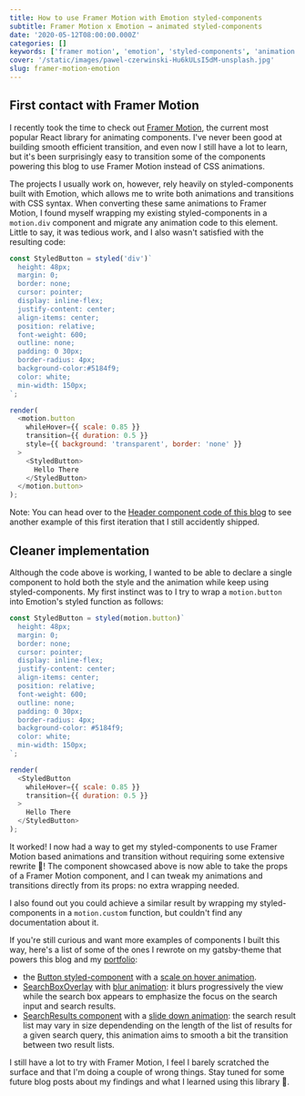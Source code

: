 ```yaml
---
title: How to use Framer Motion with Emotion styled-components
subtitle: Framer Motion x Emotion → animated styled-components
date: '2020-05-12T08:00:00.000Z'
categories: []
keywords: ['framer motion', 'emotion', 'styled-components', 'animation', 'javascript', 'react']
cover: '/static/images/pawel-czerwinski-Hu6kULsI5dM-unsplash.jpg'
slug: framer-motion-emotion
---
```


## First contact with Framer Motion

I recently took the time to check out [Framer Motion](https://www.framer.com/motion/), the current most popular React library for animating components. I've never been good at building smooth efficient transition, and even now I still have a lot to learn, but it's been surprisingly easy to transition some of the components powering this blog to use Framer Motion instead of CSS animations.

The projects I usually work on, however, rely heavily on styled-components built with Emotion, which allows me to write both animations and transitions with CSS syntax. 
When converting these same animations to Framer Motion, I found myself wrapping my existing styled-components in a `motion.div` component and migrate any animation code to this element. Little to say, it was tedious work, and I also wasn't satisfied with the resulting code:

```js live
const StyledButton = styled('div')`
  height: 48px;
  margin: 0;
  border: none;
  cursor: pointer;
  display: inline-flex;
  justify-content: center;
  align-items: center;
  position: relative;
  font-weight: 600;
  outline: none;
  padding: 0 30px;
  border-radius: 4px;
  background-color:#5184f9;
  color: white;
  min-width: 150px;
`;

render(
  <motion.button
    whileHover={{ scale: 0.85 }}
    transition={{ duration: 0.5 }}
    style={{ background: 'transparent', border: 'none' }}
  >
    <StyledButton>
      Hello There
    </StyledButton>
  </motion.button>
);

```

<Callout variant="info">

Note: You can head over to the [Header component code of this blog](https://github.com/MaximeHeckel/gatsby-theme-maximeheckel/commit/6445fcdbb76a49081b4391b42ec8a24e6c387315#diff-f56a115185fe156c022628a0ce949fadR27) to see another example of this first iteration that I still accidently shipped.

</Callout>

## Cleaner implementation

Although the code above is working, I wanted to be able to declare a single component to hold both the style and the animation while keep using styled-components. My first instinct was to I try to wrap a `motion.button` into Emotion's styled function as follows:

```js live
const StyledButton = styled(motion.button)`
  height: 48px;
  margin: 0;
  border: none;
  cursor: pointer;
  display: inline-flex;
  justify-content: center;
  align-items: center;
  position: relative;
  font-weight: 600;
  outline: none;
  padding: 0 30px;
  border-radius: 4px;
  background-color: #5184f9;
  color: white;
  min-width: 150px;
`;

render(
  <StyledButton
    whileHover={{ scale: 0.85 }}
    transition={{ duration: 0.5 }}
  >
    Hello There
  </StyledButton>
);
```

It worked! I now had a way to get my styled-components to use Framer Motion based animations and transition without requiring some extensive rewrite 🎉! The component showcased above is now able to take the props of a Framer Motion component, and I can tweak my animations and transitions directly from its props: no extra wrapping needed.

<Callout variant="info">

I also found out you could achieve a similar result by wrapping my styled-components in a `motion.custom` function, but couldn't find any documentation about it.

</Callout>

If you're still curious and want more examples of components I built this way, here's a list of some of the ones I rewrote on my gatsby-theme that powers this blog and my [portfolio](https://maximeheckel.com):

- the [Button styled-component](https://github.com/MaximeHeckel/gatsby-theme-maximeheckel/blob/master/src/components/Button/Button.tsx#L16) with a [scale on hover animation](https://github.com/MaximeHeckel/gatsby-theme-maximeheckel/blob/master/src/components/Button/Button.tsx#L155).
- [SearchBoxOverlay](https://github.com/MaximeHeckel/gatsby-theme-maximeheckel/blob/master/src/components/SearchBox/index.tsx#L389) with [blur animation](https://github.com/MaximeHeckel/gatsby-theme-maximeheckel/blob/master/src/components/SearchBox/index.tsx#L160): it blurs progressively the view while the search box appears to emphasize the focus on the search input and search results.
- [SearchResults component](https://github.com/MaximeHeckel/gatsby-theme-maximeheckel/blob/master/src/components/SearchBox/index.tsx#L332) with a [slide down animation](https://github.com/MaximeHeckel/gatsby-theme-maximeheckel/blob/master/src/components/SearchBox/index.tsx#L198): the search result list may vary in size dependending on the length of the list of results for a given search query, this animation aims to smooth a bit the transition between two result lists.

I still have a lot to try with Framer Motion, I feel I barely scratched the surface and that I'm doing a couple of wrong things. Stay tuned for some future blog posts about my findings and what I learned using this library 🙌.
